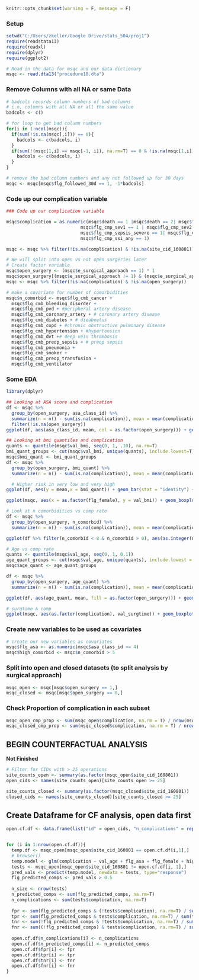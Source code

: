 ```r
knitr::opts_chunk$set(warning = F, message = F)
```
### Setup
```r
setwd("C:/Users/zkeller/Google Drive/stats_504/proj1")
require(readstata13)
require(readxl)
require(dplyr)
require(ggplot2)

# Read in the data for msqc and our data dictionary
msqc <- read.dta13("procedure18.dta")
```

### Remove Columns with all NA or same Data
```r
# badcols records column numbers of bad columns
# i.e, columns with all NA or all the same value
badcols <- c()

# for loop to get bad column numbers
for(i in 1:ncol(msqc)){
  if(sum(!is.na(msqc[,i])) == 0){
    badcols <- c(badcols, i)    
  }
  if(sum(!(msqc[1,i] == msqc[-1, i]), na.rm=T) == 0 & !is.na(msqc[1,i])){
    badcols <- c(badcols, i)
  }
}

# remove the bad column numbers and any not followed up for 30 days
msqc <- msqc[msqc$flg_followed_30d == 1, -1*badcols]
```

### Code up our complication variable
```r
### Code up our complication variable

msqc$complication = as.numeric(msqc$death == 1 |msqc$death == 2| msqc$flg_dead30 == 1 |
                            msqc$flg_cmp_sev1 == 1 | msqc$flg_cmp_sev2 == 1 | msqc$flg_cmp_sev3 == 1 | 
                            msqc$flg_cmp_sepsis_severe == 1| msqc$flg_cmp_cardiac_arrest_any == 1 | 
                            msqc$flg_cmp_ssi_any == 1)

msqc <- msqc %>% filter(!is.na(complication) & !is.na(site_cid_160801))

# We will split into open vs not open surgeries later
# Create factor variable
msqc$open_surgery <- (msqc$e_surgical_approach == 1) * 1
msqc$open_surgery[(msqc$e_surgical_approach != 1) & (msqc$e_surgical_approach != 8) & (msqc$e_surgical_approach != 9)] <- NA
msqc <- msqc %>% filter(!is.na(complication) & !is.na(open_surgery))

# make a covariate for number of comorbidities
msqc$n_comorbid <- msqc$flg_cmb_cancer + 
  msqc$flg_cmb_bleeding_disorder + 
  msqc$flg_cmb_pvd + #peripheral artery disease
  msqc$flg_cmb_coronary_artery + # coronary artery disease
  msqc$flg_cmb_diabetes + # dieabeetus
  msqc$flg_cmb_copd + #chronic obstructive pulmonary disease
  msqc$flg_cmb_hypertension + #hypertension
  msqc$flg_cmb_dvt +# deep vein thrombosis
  msqc$flg_cmb_preop_sepsis + # preop sepsis
  msqc$flg_cmb_pneumonia + 
  msqc$flg_cmb_smoker + 
  msqc$flg_cmb_preop_transfusion + 
  msqc$flg_cmb_ventilator
```

### Some EDA
```r
library(dplyr)

## Looking at ASA score and complication
df <- msqc %>%
  group_by(open_surgery, asa_class_id) %>%
  summarize(n = n() - sum(is.na(complication)), mean = mean(complication, na.rm=T)) %>%
  filter(!is.na(open_surgery))
ggplot(df, aes(asa_class_id, mean, col = as.factor(open_surgery))) + geom_point() + geom_line() + ggtitle("Open Surgery")

## Looking at bmi quantiles and complication
quants <- quantile(msqc$val_bmi, seq(0, 1, .10), na.rm=T)
bmi_quant_groups <- cut(msqc$val_bmi, unique(quants), include.lowest=T)
msqc$bmi_quant <- bmi_quant_groups
df <- msqc %>%
  group_by(open_surgery, bmi_quant) %>%
  summarize(n = n() - sum(is.na(complication)), mean = mean(complication))

  # Higher risk in very low and very high
ggplot(df, aes(y = mean,x = bmi_quant)) + geom_bar(stat = "identity") + ggtitle("Complication Rate by BMI") + facet_grid(. ~ open_surgery)

ggplot(msqc, aes(x = as.factor(flg_female), y = val_bmi)) + geom_boxplot() + facet_grid(. ~ open_surgery) + ylim(0, 75)

# Look at n comorbidities vs comp rate
df <- msqc %>% 
  group_by(open_surgery, n_comorbid) %>%
  summarize(n = n() - sum(is.na(complication)), mean = mean(complication))

ggplot(df %>% filter(n_comorbid < 8 & n_comorbid > 0), aes(as.integer(n_comorbid), mean, col = as.factor(open_surgery))) + geom_line() + geom_point()

# Age vs comp rate
quants <- quantile(msqc$val_age, seq(0, 1, 0.1))
age_quant_groups <- cut(msqc$val_age, unique(quants), include.lowest = T)
msqc$age_quant <- age_quant_groups

df <- msqc %>%
  group_by(open_surgery, age_quant) %>%
  summarize(n = n() - sum(is.na(complication)), mean = mean(complication))

ggplot(df, aes(age_quant, mean, fill = as.factor(open_surgery))) + geom_bar(stat="identity", position = "dodge")

# surgtime & comp
ggplot(msqc, aes(as.factor(complication), val_surgtime)) + geom_boxplot() + facet_grid(. ~ open_surgery)

```


### Create new variables to be used as covariates
```r
# create our new variables as covariates
msqc$flg_asa <- as.numeric(msqc$asa_class_id >= 4) 
msqc$high_comorbid <- msqc$n_comorbid > 5
```

### Split into open and closed datasets (to split analysis by surgical approach)
```r
msqc_open <- msqc[msqc$open_surgery == 1,]
msqc_closed <- msqc[msqc$open_surgery == 0,]
```

### Check Proportion of complication in each subset
```r
msqc_open_cmp_prop <- sum(msqc_open$complication, na.rm = T) / nrow(msqc_open)
msqc_closed_cmp_prop <- sum(msqc_closed$complication, na.rm = T) / nrow(msqc_closed)
```

## BEGIN COUNTERFACTUAL ANALYSIS
**Not Finished**

```r
# Filter for CIDs with > 25 operations
site_counts_open <- summary(as.factor(msqc_open$site_cid_160801))
open_cids <- names(site_counts_open)[site_counts_open >= 25]

site_counts_closed <- summary(as.factor(msqc_closed$site_cid_160801))
closed_cids <- names(site_counts_closed)[site_counts_closed >= 25]
```

## Create Dataframe for CF analysis, open data first
```r
open.cf.df <- data.frame(list("id" = open_cids, "n_complications" = rep(0, length(open_cids)), "n_predicted_comps" = rep(0, length(open_cids)), "fnr" = rep(0, length(open_cids)), "tpr" = rep(0, length(open_cids)), "tnr" = rep(0, length(open_cids))), "fpr" = rep(0, length(open_cids)), stringsAsFactors = F)


for (i in 1:nrow(open.cf.df)){
  temp.df <- msqc_open[msqc_open$site_cid_160801 == open.cf.df[i,1],]
  # browser()
  temp.model <- glm(complication ~ val_age + flg_asa + flg_female + high_comorbid + val_surgtime, temp.df, family=binomial(link = "logit"))
  tests <- msqc_open[msqc_open$site_cid_160801 != open.cf.df[i, 1],]
  pred_vals <- predict(temp.model, newdata = tests, type="response")
  flg_predicted_comps <- pred_vals > 0.5
  
  n_size <- nrow(tests)
  n_predicted_comps <- sum(flg_predicted_comps, na.rm=T)
  n_complications <- sum(tests$complication, na.rm=T)
  
  fpr <- sum(flg_predicted_comps & (!tests$complication), na.rm=T) / sum(!tests$complication, na.rm=T)
  tpr <- sum(flg_predicted_comps & tests$complication, na.rm=T) / sum(tests$complication, na.rm=T)
  tnr <- sum(!flg_predicted_comps & !tests$complication, na.rm=T) / sum(!tests$complication, na.rm=T)
  fnr <- sum((!flg_predicted_comps) & tests$complication, na.rm=T) / sum(tests$complication, na.rm=T)
  
  open.cf.df$n_complications[i] <- n_complications
  open.cf.df$n_predicted_comps[i] <- n_predicted_comps
  open.cf.df$fpr[i] <- fpr
  open.cf.df$tpr[i] <- tpr
  open.cf.df$tnr[i] <- tnr
  open.cf.df$fnr[i] <- fnr
}
```
